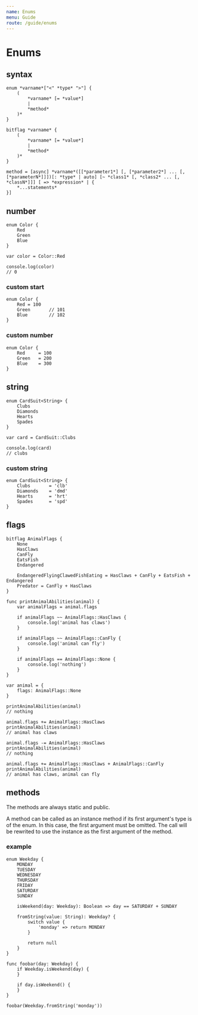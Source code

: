 ```yaml
---
name: Enums
menu: Guide
route: /guide/enums
---
```


# Enums

## syntax

```syntax
enum *varname*["<" *type* ">"] {
	(
		*varname* [= *value*]
		|
		*method*
	)*
}

bitflag *varname* {
	(
		*varname* [= *value*]
		|
		*method*
	)*
}

method = [async] *varname*([[*parameter1*] [, [*parameter2*] ... [, [*parameterN*]]])[: *type* | auto] [~ *class1* [, *class2* ... [, *classN*]]] [ => *expression* | {
	*...statements*
}]
```

## number

```kaoscript
enum Color {
	Red
	Green
	Blue
}

var color = Color::Red

console.log(color)
// 0
```

### custom start
```kaoscript
enum Color {
	Red = 100
	Green		// 101
	Blue		// 102
}
```

### custom number
```kaoscript
enum Color {
	Red		= 100
	Green	= 200
	Blue	= 300
}
```

## string

```kaoscript
enum CardSuit<String> {
	Clubs
	Diamonds
	Hearts
	Spades
}

var card = CardSuit::Clubs

console.log(card)
// clubs
```

### custom string

```kaoscript
enum CardSuit<String> {
	Clubs		= 'clb'
	Diamonds	= 'dmd'
	Hearts		= 'hrt'
	Spades		= 'spd'
}
```

## flags

```kaoscript
bitflag AnimalFlags {
	None
	HasClaws
	CanFly
	EatsFish
	Endangered

	EndangeredFlyingClawedFishEating = HasClaws + CanFly + EatsFish + Endangered
	Predator = CanFly + HasClaws
}

func printAnimalAbilities(animal) {
	var animalFlags = animal.flags

	if animalFlags ~~ AnimalFlags::HasClaws {
		console.log('animal has claws')
	}

	if animalFlags ~~ AnimalFlags::CanFly {
		console.log('animal can fly')
	}

	if animalFlags == AnimalFlags::None {
		console.log('nothing')
	}
}

var animal = {
	flags: AnimalFlags::None
}

printAnimalAbilities(animal)
// nothing

animal.flags += AnimalFlags::HasClaws
printAnimalAbilities(animal)
// animal has claws

animal.flags -= AnimalFlags::HasClaws
printAnimalAbilities(animal)
// nothing

animal.flags += AnimalFlags::HasClaws + AnimalFlags::CanFly
printAnimalAbilities(animal)
// animal has claws, animal can fly
```

## methods

The methods are always static and public.

A method can be called as an instance method if its first argument's type is of the enum. In this case, the first argument must be omitted.
The call will be rewrited to use the instance as the first argument of the method.

### example

```kaoscript
enum Weekday {
	MONDAY
	TUESDAY
	WEDNESDAY
	THURSDAY
	FRIDAY
	SATURDAY
	SUNDAY

	isWeekend(day: Weekday): Boolean => day == SATURDAY + SUNDAY

	fromString(value: String): Weekday? {
		switch value {
			'monday' => return MONDAY
		}

		return null
	}
}

func foobar(day: Weekday) {
	if Weekday.isWeekend(day) {
	}

	if day.isWeekend() {
	}
}

foobar(Weekday.fromString('monday'))
```
